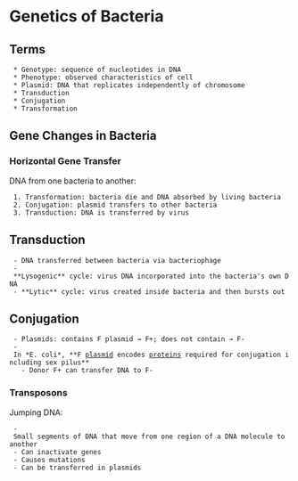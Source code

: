 = Genetics of Bacteria =

== Terms ==
  * Genotype: sequence of nucleotides in DNA
  * Phenotype: observed characteristics of cell
  * Plasmid: DNA that replicates independently of chromosome
  * Transduction
  * Conjugation
  * Transformation

== Gene Changes in Bacteria ==

=== Horizontal Gene Transfer ===
DNA from one bacteria to another:  
  1. Transformation: bacteria die and DNA absorbed by living bacteria  
  2. Conjugation: plasmid transfers to other bacteria  
  3. Transduction: DNA is transferred by virus

== Transduction ==
  - DNA transferred between bacteria via bacteriophage  
  - **Lysogenic** cycle: virus DNA incorporated into the bacteria's own DNA  
  - **Lytic** cycle: virus created inside bacteria and then bursts out

== Conjugation ==
  - Plasmids: contains F plasmid → F+; does not contain → F-  
  - In *E. coli*, **F [[plasmid]] encodes [[proteins]] required for conjugation including sex pilus**  
    - Donor F+ can transfer DNA to F-

=== Transposons ===
Jumping DNA:  
  - Small segments of DNA that move from one region of a DNA molecule to another  
  - Can inactivate genes  
  - Causes mutations  
  - Can be transferred in plasmids

